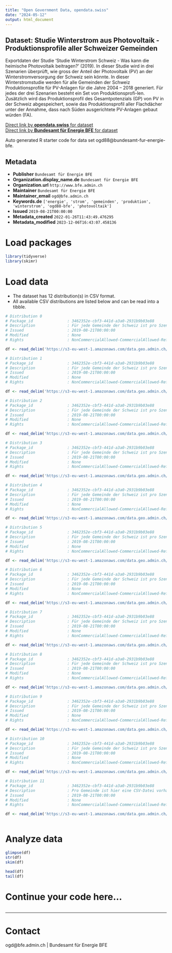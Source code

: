 ```yaml
---
title: "Open Government Data, opendata.swiss"
date: "2024-05-12"
output: html_document
---
```


## Dataset: Studie Winterstrom aus Photovoltaik - Produktionsprofile aller Schweizer Gemeinden

Exportdaten der Studie 'Studie Winterstrom Schweiz - Was kann die heimische Photovoltaik beitragen?' (2019). In dieser Studie wird in drei Szenarien überprüft, wie gross der Anteil der Photovoltaik (PV) an der Winterstromversorgung der Schweiz sein könnte. In dieser Winterstromstudie werden für alle Gemeinden der Schweiz Produktionsprofile für PV-Anlagen für die Jahre 2004 – 2018 generiert. Für jedes der drei Szenarien besteht ein Set von Produktionsprofi-len. Zusätzlich wird das Produktionsprofil des Gesamtpotenzials (GP) von PV in der Schweiz abgespeichert, sowie das Produktionsprofil aller Flachdächer unter der Annahme, dass nach Süden ausgerichtete PV-Anlagen gebaut würden (FA).

[Direct link by **opendata.swiss** for dataset](https://opendata.swiss/de/dataset/studie-winterstrom-aus-photovoltaik-produktionsprofile-aller-schweizer-gemeinden)<br>
[Direct link by **Bundesamt für Energie BFE** for dataset](https://www.bfe.admin.ch/bfe/de/home/politik/energieperspektiven-2050-plus.html)

Auto generated R starter code for data set ogd88@bundesamt-fur-energie-bfe.

## Metadata

- **Publisher** `Bundesamt für Energie BFE`
- **Organization.display_name.de** `Bundesamt für Energie BFE`
- **Organization.url** `http://www.bfe.admin.ch`
- **Maintainer** `Bundesamt für Energie BFE`
- **Maintainer_email** `ogd@bfe.admin.ch`
- **Keywords.de** `['energie', 'strom', 'gemeinden', 'produktion', 'winterstrom', 'ogd88-bfe', 'photovoltaik']`
- **Issued** `2019-08-21T00:00:00`
- **Metadata_created** `2022-01-26T11:43:49.476295`
- **Metadata_modified** `2023-12-06T16:43:07.458136`


# Load packages

```r

library(tidyverse)
library(skimr)

```

# Load data

-   The dataset has 12 distribution(s) in CSV format.
-   All available CSV distributions are listed below and can be read into a tibble.

```r

# Distribution 0
# Package_id               : 3462352e-cbf3-441d-a3a0-2931b9b03e88
# Description              : Für jede Gemeinde der Schweiz ist pro Szenario eine CSV-Datei vorhanden. Die CSV-Datei beinhaltet die Zeitreihe der PV-Produktion aller PV-Anlagen dieser Gemeinde, die je Szenario berücksichtigt wurden. Dabei ist für jede Anlagenkategorie (jede Ausrichtung und jede Neigung) ein separates Produktionsprofil vorhanden.
# Issued                   : 2019-08-21T00:00:00
# Modified                 : None
# Rights                   : NonCommercialAllowed-CommercialAllowed-ReferenceRequired

df <- read_delim('https://s3-eu-west-1.amazonaws.com/data.geo.admin.ch/ch.bfe.solarenergie-eignung-daecher/StudieWinterstromSzenarien/csv/Szenario5_FA.zip')

# Distribution 1
# Package_id               : 3462352e-cbf3-441d-a3a0-2931b9b03e88
# Description              : Für jede Gemeinde der Schweiz ist pro Szenario eine CSV-Datei vorhanden. Die CSV-Datei beinhaltet die Zeitreihe der PV-Produktion aller PV-Anlagen dieser Gemeinde, die je Szenario berücksichtigt wurden. Dabei ist für jede Anlagenkategorie (jede Ausrichtung und jede Neigung) ein separates Produktionsprofil vorhanden.
# Issued                   : 2019-08-21T00:00:00
# Modified                 : None
# Rights                   : NonCommercialAllowed-CommercialAllowed-ReferenceRequired

df <- read_delim('https://s3-eu-west-1.amazonaws.com/data.geo.admin.ch/ch.bfe.solarenergie-eignung-daecher/StudieWinterstromSzenarien/csv/Szenario1_ZWB.zip')

# Distribution 2
# Package_id               : 3462352e-cbf3-441d-a3a0-2931b9b03e88
# Description              : Für jede Gemeinde der Schweiz ist pro Szenario eine CSV-Datei vorhanden. Die CSV-Datei beinhaltet die Zeitreihe der PV-Produktion aller PV-Anlagen dieser Gemeinde, die je Szenario berücksichtigt wurden. Dabei ist für jede Anlagenkategorie (jede Ausrichtung und jede Neigung) ein separates Produktionsprofil vorhanden.
# Issued                   : 2019-08-21T00:00:00
# Modified                 : None
# Rights                   : NonCommercialAllowed-CommercialAllowed-ReferenceRequired

df <- read_delim('https://s3-eu-west-1.amazonaws.com/data.geo.admin.ch/ch.bfe.solarenergie-eignung-daecher/StudieWinterstromSzenarien/csv/Szenario4_GP.zip')

# Distribution 3
# Package_id               : 3462352e-cbf3-441d-a3a0-2931b9b03e88
# Description              : Für jede Gemeinde der Schweiz ist pro Szenario eine CSV-Datei vorhanden. Die CSV-Datei beinhaltet die Zeitreihe der PV-Produktion aller PV-Anlagen dieser Gemeinde, die je Szenario berücksichtigt wurden. Dabei ist für jede Anlagenkategorie (jede Ausrichtung und jede Neigung) ein separates Produktionsprofil vorhanden.
# Issued                   : 2019-08-21T00:00:00
# Modified                 : None
# Rights                   : NonCommercialAllowed-CommercialAllowed-ReferenceRequired

df <- read_delim('https://s3-eu-west-1.amazonaws.com/data.geo.admin.ch/ch.bfe.solarenergie-eignung-daecher/StudieWinterstromSzenarien/csv/Szenario4_GP_2.zip')

# Distribution 4
# Package_id               : 3462352e-cbf3-441d-a3a0-2931b9b03e88
# Description              : Für jede Gemeinde der Schweiz ist pro Szenario eine CSV-Datei vorhanden. Die CSV-Datei beinhaltet die Zeitreihe der PV-Produktion aller PV-Anlagen dieser Gemeinde, die je Szenario berücksichtigt wurden. Dabei ist für jede Anlagenkategorie (jede Ausrichtung und jede Neigung) ein separates Produktionsprofil vorhanden.
# Issued                   : 2019-08-21T00:00:00
# Modified                 : None
# Rights                   : NonCommercialAllowed-CommercialAllowed-ReferenceRequired

df <- read_delim('https://s3-eu-west-1.amazonaws.com/data.geo.admin.ch/ch.bfe.solarenergie-eignung-daecher/StudieWinterstromSzenarien/csv/Szenario1_ZWB_1.zip')

# Distribution 5
# Package_id               : 3462352e-cbf3-441d-a3a0-2931b9b03e88
# Description              : Für jede Gemeinde der Schweiz ist pro Szenario eine CSV-Datei vorhanden. Die CSV-Datei beinhaltet die Zeitreihe der PV-Produktion aller PV-Anlagen dieser Gemeinde, die je Szenario berücksichtigt wurden. Dabei ist für jede Anlagenkategorie (jede Ausrichtung und jede Neigung) ein separates Produktionsprofil vorhanden.
# Issued                   : 2019-08-21T00:00:00
# Modified                 : None
# Rights                   : NonCommercialAllowed-CommercialAllowed-ReferenceRequired

df <- read_delim('https://s3-eu-west-1.amazonaws.com/data.geo.admin.ch/ch.bfe.solarenergie-eignung-daecher/StudieWinterstromSzenarien/csv/Szenario3_AWS_1.zip')

# Distribution 6
# Package_id               : 3462352e-cbf3-441d-a3a0-2931b9b03e88
# Description              : Für jede Gemeinde der Schweiz ist pro Szenario eine CSV-Datei vorhanden. Die CSV-Datei beinhaltet die Zeitreihe der PV-Produktion aller PV-Anlagen dieser Gemeinde, die je Szenario berücksichtigt wurden. Dabei ist für jede Anlagenkategorie (jede Ausrichtung und jede Neigung) ein separates Produktionsprofil vorhanden.
# Issued                   : 2019-08-21T00:00:00
# Modified                 : None
# Rights                   : NonCommercialAllowed-CommercialAllowed-ReferenceRequired

df <- read_delim('https://s3-eu-west-1.amazonaws.com/data.geo.admin.ch/ch.bfe.solarenergie-eignung-daecher/StudieWinterstromSzenarien/csv/Szenario1_ZWB_2.zip')

# Distribution 7
# Package_id               : 3462352e-cbf3-441d-a3a0-2931b9b03e88
# Description              : Für jede Gemeinde der Schweiz ist pro Szenario eine CSV-Datei vorhanden. Die CSV-Datei beinhaltet die Zeitreihe der PV-Produktion aller PV-Anlagen dieser Gemeinde, die je Szenario berücksichtigt wurden. Dabei ist für jede Anlagenkategorie (jede Ausrichtung und jede Neigung) ein separates Produktionsprofil vorhanden.
# Issued                   : 2019-08-21T00:00:00
# Modified                 : None
# Rights                   : NonCommercialAllowed-CommercialAllowed-ReferenceRequired

df <- read_delim('https://s3-eu-west-1.amazonaws.com/data.geo.admin.ch/ch.bfe.solarenergie-eignung-daecher/StudieWinterstromSzenarien/csv/Szenario3_AWS_2.zip')

# Distribution 8
# Package_id               : 3462352e-cbf3-441d-a3a0-2931b9b03e88
# Description              : Für jede Gemeinde der Schweiz ist pro Szenario eine CSV-Datei vorhanden. Die CSV-Datei beinhaltet die Zeitreihe der PV-Produktion aller PV-Anlagen dieser Gemeinde, die je Szenario berücksichtigt wurden. Dabei ist für jede Anlagenkategorie (jede Ausrichtung und jede Neigung) ein separates Produktionsprofil vorhanden.
# Issued                   : 2019-08-21T00:00:00
# Modified                 : None
# Rights                   : NonCommercialAllowed-CommercialAllowed-ReferenceRequired

df <- read_delim('https://s3-eu-west-1.amazonaws.com/data.geo.admin.ch/ch.bfe.solarenergie-eignung-daecher/StudieWinterstromSzenarien/csv/Szenario3_AWS.zip')

# Distribution 9
# Package_id               : 3462352e-cbf3-441d-a3a0-2931b9b03e88
# Description              : Für jede Gemeinde der Schweiz ist pro Szenario eine CSV-Datei vorhanden. Die CSV-Datei beinhaltet die Zeitreihe der PV-Produktion aller PV-Anlagen dieser Gemeinde, die je Szenario berücksichtigt wurden. Dabei ist für jede Anlagenkategorie (jede Ausrichtung und jede Neigung) ein separates Produktionsprofil vorhanden.
# Issued                   : 2019-08-21T00:00:00
# Modified                 : None
# Rights                   : NonCommercialAllowed-CommercialAllowed-ReferenceRequired

df <- read_delim('https://s3-eu-west-1.amazonaws.com/data.geo.admin.ch/ch.bfe.solarenergie-eignung-daecher/StudieWinterstromSzenarien/csv/Szenario2_MWP.zip')

# Distribution 10
# Package_id               : 3462352e-cbf3-441d-a3a0-2931b9b03e88
# Description              : Für jede Gemeinde der Schweiz ist pro Szenario eine CSV-Datei vorhanden. Die CSV-Datei beinhaltet die Zeitreihe der PV-Produktion aller PV-Anlagen dieser Gemeinde, die je Szenario berücksichtigt wurden. Dabei ist für jede Anlagenkategorie (jede Ausrichtung und jede Neigung) ein separates Produktionsprofil vorhanden.
# Issued                   : 2019-08-21T00:00:00
# Modified                 : None
# Rights                   : NonCommercialAllowed-CommercialAllowed-ReferenceRequired

df <- read_delim('https://s3-eu-west-1.amazonaws.com/data.geo.admin.ch/ch.bfe.solarenergie-eignung-daecher/StudieWinterstromSzenarien/csv/Szenario4_GP_1.zip')

# Distribution 11
# Package_id               : 3462352e-cbf3-441d-a3a0-2931b9b03e88
# Description              : Pro Gemeinde ist hier eine CSV-Datei vorhanden, in welcher die verschiedenen Anlagenkategorien (Ausrichtung und Neigung) zu einer einzigen Zeitreihe aufsummiert werden. In dieser Datei sind entsprechend nur fünf Zeitreihen (eine Zeitreihe je Szenario) vorhanden.
# Issued                   : 2019-08-21T00:00:00
# Modified                 : None
# Rights                   : NonCommercialAllowed-CommercialAllowed-ReferenceRequired

df <- read_delim('https://s3-eu-west-1.amazonaws.com/data.geo.admin.ch/ch.bfe.solarenergie-eignung-daecher/StudieWinterstromSzenarien/csv/Output_Gemeinde.zip')



```

# Analyze data

```r

glimpse(df)
str(df)
skim(df)

head(df)
tail(df)

```

# Continue your code here...

```r

```

------------------------------------------------------------------------

# Contact

ogd@bfe.admin.ch | Bundesamt für Energie BFE
